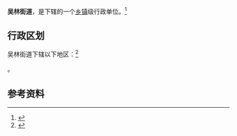 {{中国乡级行政区|37/04/04/002/000}}

'''吴林街道'''，是{{PRC admin/fullname|37/04/04/002/000|3}}下辖的一个[[乡镇|乡镇]]级行政单位。<ref>{{PRC admin/ref sgc|{{PRC admin/parent|37/04/04/002/000}}}}</ref>

== 行政区划 ==

吴林街道下辖以下地区：<ref>{{PRC admin/ref sgc|37/04/04/002/000}}</ref>

{{PRC admin/children|37/04/04/002/000}}。

== 参考资料 ==

{{reflist}}

{{行政区划小作品}}
{{PRC admin/navcat|37/04/04/002/000}}